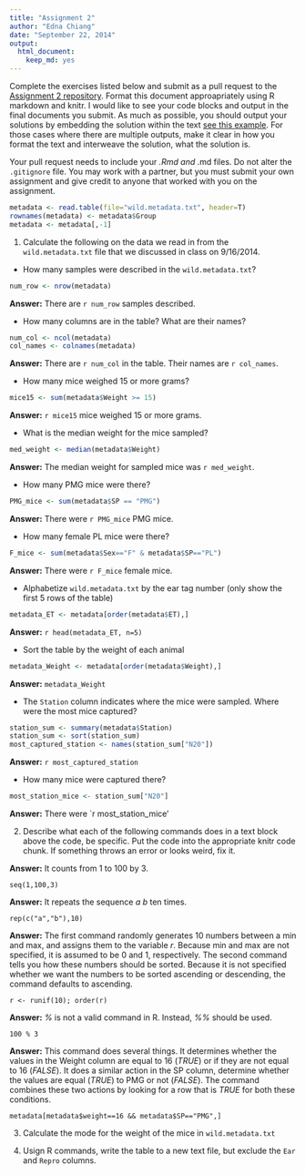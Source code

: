 ```yaml
---
title: "Assignment 2"
author: "Edna Chiang"
date: "September 22, 2014"
output:
  html_document:
    keep_md: yes
---
```


Complete the exercises listed below and submit as a pull request to the [Assignment 2 repository](http://www.github.com/microbialinformatics/assignment02).  Format this document approapriately using R markdown and knitr. I would like to see your code blocks and output in the final documents you submit. As much as possible, you should output your solutions by embedding the solution within the text [see this example](https://github.com/microbialinformatics/assignment02/blob/master/example.Rmd). For those cases where there are multiple outputs, make it clear in how you format the text and interweave the solution, what the solution is.

Your pull request needs to include your *.Rmd and *.md files. Do not alter the `.gitignore` file. You may work with a partner, but you must submit your own assignment and give credit to anyone that worked with you on the assignment.

```r
metadata <- read.table(file="wild.metadata.txt", header=T)
rownames(metadata) <- metadata$Group
metadata <- metadata[,-1]
```

1.  Calculate the following on the data we read in from the `wild.metadata.txt` file that we discussed in class on 9/16/2014.

  * How many samples were described in the `wild.metadata.txt`?
  
  ```r
  num_row <- nrow(metadata)
  ```
  
  **Answer:** There are `r num_row` samples described.
  
  
  * How many columns are in the table? What are their names?
  
  
  ```r
  num_col <- ncol(metadata)
  col_names <- colnames(metadata)
  ```
  
  **Answer:** There are `r num_col` in the table. Their names are `r col_names`.
  
  
  * How many mice weighed 15 or more grams?
  
  ```r
  mice15 <- sum(metadata$Weight >= 15)
  ```
  
  **Answer:** `r mice15` mice weighed 15 or more grams.
  
  
  * What is the median weight for the mice sampled?
  
  ```r
  med_weight <- median(metadata$Weight)
  ```
  
  **Answer:** The median weight for sampled mice was `r med_weight`.
  
  
  * How many PMG mice were there?
  
  ```r
  PMG_mice <- sum(metadata$SP == "PMG")
  ```
  
  **Answer:** There were `r PMG_mice` PMG mice.
  
  
  * How many female PL mice were there?
  
  ```r
  F_mice <- sum(metadata$Sex=="F" & metadata$SP=="PL")
  ```
  
  **Answer:** There were `r F_mice` female mice.
  
  
  * Alphabetize `wild.metadata.txt` by the ear tag number (only show the first 5 rows of the table)
  
  ```r
  metadata_ET <- metadata[order(metadata$ET),]
  ```
  
  **Answer:** `r head(metadata_ET, n=5)`
  
  
  * Sort the table by the weight of each animal
  
  ```r
  metadata_Weight <- metadata[order(metadata$Weight),]
  ```
  
  **Answer:** `metadata_Weight`
  
  
  * The `Station` column indicates where the mice were sampled. Where were the most mice captured?
  
  ```r
  station_sum <- summary(metadata$Station)
  station_sum <- sort(station_sum)
  most_captured_station <- names(station_sum["N20"])
  ```
  
  **Answer:** `r most_captured_station`
  
  
  * How many mice were captured there?
  
  ```r
  most_station_mice <- station_sum["N20"]
  ```
  
  **Answer:** There were `r most_station_mice'


2.	Describe what each of the following commands does in a text block above the code, be specific. Put the code into the appropriate knitr code chunk. If something throws an error or looks weird, fix it.


**Answer:** It counts from 1 to 100 by 3.


```
seq(1,100,3)
```



**Answer:** It repeats the sequence *a b* ten times.


```
rep(c("a","b"),10)
```




**Answer:** The first command randomly generates 10 numbers between a min and max, and assigns them to the variable *r*. Because min and max are not specified, it is assumed to be 0 and 1, respectively. The second command tells you how these numbers should be sorted. Because it is not specified whether we want the numbers to be sorted ascending or descending, the command defaults to ascending.

```
r <- runif(10); order(r)
```



**Answer:** *%* is not a valid command in R. Instead, *%%* should be used.

```
100 % 3
```

**Answer:** This command does several things. It determines whether the values in the Weight column are equal to 16 (*TRUE*) or if they are not equal to 16 (*FALSE*). It does a similar action in the SP column, determine whether the values are equal (*TRUE*) to PMG or not (*FALSE*). The command combines these two actions by looking for a row that is *TRUE* for both these conditions.

```
metadata[metadata$weight==16 && metadata$SP=="PMG",]
```


3.	Calculate the mode for the weight of the mice in `wild.metadata.txt`


4.	Usign R commands, write the table to a new text file, but exclude the `Ear` and `Repro` columns.

